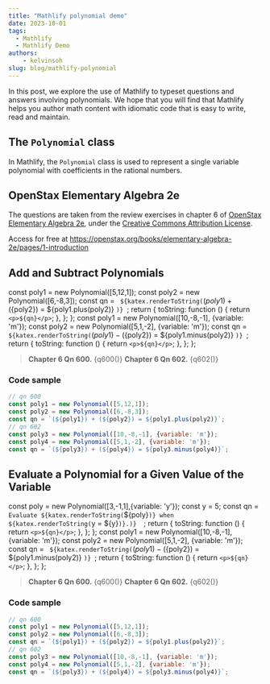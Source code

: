 ```yaml
---
title: "Mathlify polynomial demo"
date: 2023-10-01
tags:
  - Mathlify
  - Mathlify Demo
authors: 
	- kelvinsoh
slug: blog/mathlify-polynomial
---
```


In this post, we explore the use of Mathlify to typeset questions
and answers involving
polynomials.
We hope that you will find
that Mathlify helps you author math content with
idiomatic code that is easy to write, read and maintain.

## The `Polynomial` class

In Mathlify, the `Polynomial` class is used to
represent a single variable polynomial with
coefficients in the rational numbers.

## OpenStax Elementary Algebra 2e

The questions are taken from the review exercises in chapter 6 of
[OpenStax Elementary Algebra 2e](https://openstax.org/books/elementary-algebra-2e/pages/6-review-exercises),
under the [Creative Commons Attribution License](https://creativecommons.org/licenses/by/4.0/).

Access for free at https://openstax.org/books/elementary-algebra-2e/pages/1-introduction

## Add and Subtract Polynomials


  const poly1 = new Polynomial([5,12,1]);
  const poly2 = new Polynomial([6,-8,3]);
  const qn = `
    ${katex.renderToString(`(${poly1}) + (${poly2})
      = ${poly1.plus(poly2)}
    `)}
  `;
  return {
    toString: function () {
      return `<p>${qn}</p>`;
    },
  };
};
  const poly1 = new Polynomial([10,-8,-1], {variable: 'm'});
  const poly2 = new Polynomial([5,1,-2], {variable: 'm'});
  const qn = `
    ${katex.renderToString(`(${poly1}) - (${poly2})
      = ${poly1.minus(poly2)}
    `)}
  `;
  return {
    toString: function () {
      return `<p>${qn}</p>`;
    },
  };
};

> **Chapter 6 Qn 600.**
> {q600()}
> **Chapter 6 Qn 602.**
> {q602()}

### Code sample

```js
// qn 600
const poly1 = new Polynomial([5,12,1]);
const poly2 = new Polynomial([6,-8,3]);
const qn = `(${poly1}) + (${poly2}) = ${poly1.plus(poly2)}`;
// qn 602
const poly3 = new Polynomial([10,-8,-1], {variable: 'm'});
const poly4 = new Polynomial([5,1,-2], {variable: 'm'});
const qn = `(${poly3}) + (${poly4}) = ${poly3.minus(poly4)}`;
```

## Evaluate a Polynomial for a Given Value of the Variable

  const poly = new Polynomial([3,-1,1],{variable: 'y'});
  const y = 5;
  const qn = `Evaluate ${katex.renderToString(`${poly}`)}
    when ${katex.renderToString(`y = ${y}`)}.)} 
  `;
  return {
    toString: function () {
      return `<p>${qn}</p>`;
    },
  };
};
  const poly1 = new Polynomial([10,-8,-1], {variable: 'm'});
  const poly2 = new Polynomial([5,1,-2], {variable: 'm'});
  const qn = `
    ${katex.renderToString(`(${poly1}) - (${poly2})
      = ${poly1.minus(poly2)}
    `)}
  `;
  return {
    toString: function () {
      return `<p>${qn}</p>`;
    },
  };
};

> **Chapter 6 Qn 600.**
> {q600()}
> **Chapter 6 Qn 602.**
> {q602()}

### Code sample

```js
// qn 600
const poly1 = new Polynomial([5,12,1]);
const poly2 = new Polynomial([6,-8,3]);
const qn = `(${poly1}) + (${poly2}) = ${poly1.plus(poly2)}`;
// qn 602
const poly3 = new Polynomial([10,-8,-1], {variable: 'm'});
const poly4 = new Polynomial([5,1,-2], {variable: 'm'});
const qn = `(${poly3}) + (${poly4}) = ${poly3.minus(poly4)}`;
```
